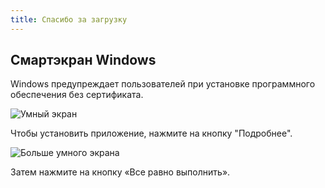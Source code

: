 ```yaml
---
title: Спасибо за загрузку
---
```



<CardGrid>
<LinkCard href="/community/contributing" title="Contribute to the project" />
<LinkCard href="https://linwood.dev/matrix" title="Join the community" />
</CardGrid>

## Смартэкран Windows

Windows предупреждает пользователей при установке программного обеспечения без сертификата.

![Умный экран](@assets/img/smart-screen.png)

Чтобы установить приложение, нажмите на кнопку "Подробнее".

![Больше умного экрана](@assets/img/smart-screen-more-info.png)

Затем нажмите на кнопку «Все равно выполнить».
